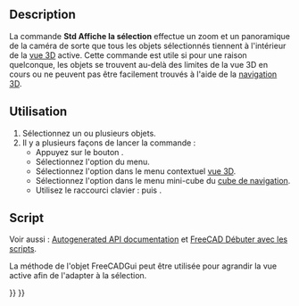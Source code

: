 <languages/>

{{Docnav/fr
|[[Std_ViewFitAll/fr|Tout afficher]]
|[[Std_AlignToSelection/fr|Aligner sur la sélection]]
|[[Std_View_Menu/fr|Menu Affichage]]
|IconL=Std_ViewFitAll.svg
|IconR=Std_AlignToSelection.svg
|IconC=Freecad.svg
}}

{{GuiCommand/fr
|Name=Std ViewFitSelection
|Name/fr=Std Affiche la sélection
|MenuLocation=Affichage →  Vues standards → Affiche la sélection
|Workbenches=Tous
|Shortcut={{KEY|V}} {{KEY|S}}
|SeeAlso=[[Std_ViewFitAll/fr|Std Tout afficher]]
}}

<span id="Description"></span>
== Description ==

La commande '''Std Affiche la sélection''' effectue un zoom et un panoramique de la caméra de sorte que tous les objets sélectionnés tiennent à l'intérieur de la [[3D_view/fr|vue 3D]] active. Cette commande est utile si pour une raison quelconque, les objets se trouvent au-delà des limites de la vue 3D en cours ou ne peuvent pas être facilement trouvés à l'aide de la [[Mouse_navigation/fr|navigation 3D]].

<span id="Usage"></span>
==Utilisation==

# Sélectionnez un ou plusieurs objets.
# Il y a plusieurs façons de lancer la commande :
#* Appuyez sur le bouton {{Button|[[Image:Std_ViewFitSelection.svg|16px]] [[Std_ViewFitSelection/fr|Afficher la sélection]]}}.
#* Sélectionnez l'option {{MenuCommand|Affichage → Vues standards → [[Image:Std_ViewFitSelection.svg|16px]] Afficher la sélection}} du menu.
#* Sélectionnez l'option {{MenuCommand|[[Image:Std_ViewFitSelection.svg|16px]] Afficher la sélection}} dans le menu contextuel [[3D_view/fr|vue 3D]].
#* Sélectionnez l'option {{MenuCommand|[[Image:Std_ViewFitSelection.svg|16px]] Afficher la sélection}} dans le menu mini-cube du [[Navigation_Cube/fr|cube de navigation]].
#* Utilisez le raccourci clavier : {{KEY|V}} puis {{KEY|S}}.

<span id="Scripting"></span>
==Script==

Voir aussi : [https://freecad.github.io/SourceDoc/ Autogenerated API documentation] et [[FreeCAD_Scripting_Basics/fr|FreeCAD Débuter avec les scripts]].

La méthode {{incode|SendMsgToActiveView}} de l'objet FreeCADGui peut être utilisée pour agrandir la vue active afin de l'adapter à la sélection.

{{Code|code=
import FreeCADGui

FreeCADGui.SendMsgToActiveView("ViewSelection")
}}


{{Docnav/fr
|[[Std_ViewFitAll/fr|Tout afficher]]
|[[Std_AlignToSelection/fr|Aligner sur la sélection]]
|[[Std_View_Menu/fr|Menu Affichage]]
|IconL=Std_ViewFitAll.svg
|IconR=Std_AlignToSelection.svg
|IconC=Freecad.svg
}}

{{Std_Base_navi{{#translation:}}}}
{{Userdocnavi{{#translation:}}}}